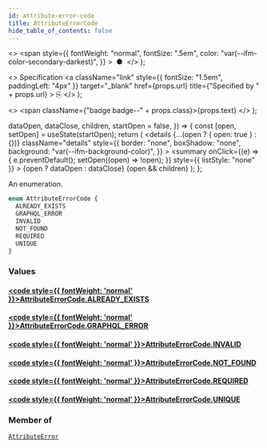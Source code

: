 ```yaml
---
id: attribute-error-code
title: AttributeErrorCode
hide_table_of_contents: false
---
```


  <>
    <span
      style={{
        fontWeight: "normal",
        fontSize: ".5em",
        color: "var(--ifm-color-secondary-darkest)",
      }}
    >
      &nbsp;●&nbsp;
    </span>
  </>
);

  <>
    Specification
    <a
      className="link"
      style={{ fontSize: "1.5em", paddingLeft: "4px" }}
      target="\_blank"
      href={props.url}
      title={"Specified by " + props.url}
    >
      ⎘
    </a>
  </>
);

  <>
    <span className={"badge badge--" + props.class}>{props.text}</span>
  </>
);


  dataOpen,
  dataClose,
  children,
  startOpen = false,
}) => {
  const [open, setOpen] = useState(startOpen);
  return (
    <details
      {...(open ? { open: true } : {})}
      className="details"
      style={{
        border: "none",
        boxShadow: "none",
        background: "var(--ifm-background-color)",
      }}
    >
      <summary
        onClick={(e) => {
          e.preventDefault();
          setOpen((open) => !open);
        }}
        style={{ listStyle: "none" }}
      >
        {open ? dataOpen : dataClose}
      </summary>
      {open && children}
    </details>
  );
};

An enumeration.

```graphql
enum AttributeErrorCode {
  ALREADY_EXISTS
  GRAPHQL_ERROR
  INVALID
  NOT_FOUND
  REQUIRED
  UNIQUE
}
```

### Values

#### [<code style={{ fontWeight: 'normal' }}>AttributeErrorCode.<b>ALREADY_EXISTS</b></code>](#)

>

#### [<code style={{ fontWeight: 'normal' }}>AttributeErrorCode.<b>GRAPHQL_ERROR</b></code>](#)

>

#### [<code style={{ fontWeight: 'normal' }}>AttributeErrorCode.<b>INVALID</b></code>](#)

>

#### [<code style={{ fontWeight: 'normal' }}>AttributeErrorCode.<b>NOT_FOUND</b></code>](#)

>

#### [<code style={{ fontWeight: 'normal' }}>AttributeErrorCode.<b>REQUIRED</b></code>](#)

>

#### [<code style={{ fontWeight: 'normal' }}>AttributeErrorCode.<b>UNIQUE</b></code>](#)

>

### Member of

[`AttributeError`](../../../api-reference/attributes/objects/attribute-error) <Badge class="secondary" text="object"/>
